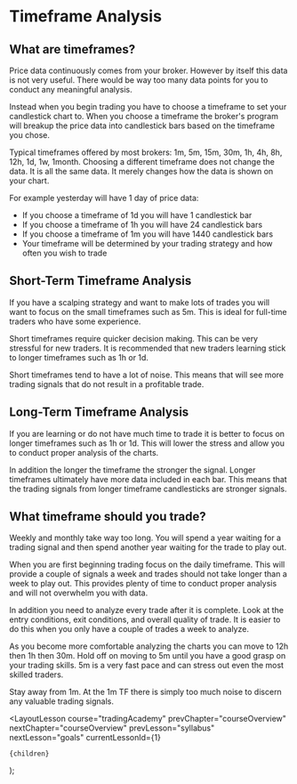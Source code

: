 
# Timeframe Analysis

## What are timeframes?

Price data continuously comes from your broker. However by itself this data is not very useful. There would be way too many data points for you to conduct any meaningful analysis.

Instead when you begin trading you have to choose a timeframe to set your candlestick chart to. When you choose a timeframe the broker's program will breakup the price data into candlestick bars based on the timeframe you chose.

Typical timeframes offered by most brokers: 1m, 5m, 15m, 30m, 1h, 4h, 8h, 12h, 1d, 1w, 1month. Choosing a different timeframe does not change the data. It is all the same data. It merely changes how the data is shown on your chart.

For example yesterday will have 1 day of price data:

- If you choose a timeframe of 1d you will have 1 candlestick bar
- If you choose a timeframe of 1h you will have 24 candlestick bars
- If you choose a timeframe of 1m you will have 1440 candlestick bars
- Your timeframe will be determined by your trading strategy and how often you wish to trade

## Short-Term Timeframe Analysis

If you have a scalping strategy and want to make lots of trades you will want to focus on the small timeframes such as 5m. This is ideal for full-time traders who have some experience.

Short timeframes require quicker decision making. This can be very stressful for new traders. It is recommended that new traders learning stick to longer timeframes such as 1h or 1d.

Short timeframes tend to have a lot of noise. This means that will see more trading signals that do not result in a profitable trade.

## Long-Term Timeframe Analysis

If you are learning or do not have much time to trade it is better to focus on longer timeframes such as 1h or 1d. This will lower the stress and allow you to conduct proper analysis of the charts.

In addition the longer the timeframe the stronger the signal. Longer timeframes ultimately have more data included in each bar. This means that the trading signals from longer timeframe candlesticks are stronger signals.

## What timeframe should you trade?

Weekly and monthly take way too long. You will spend a year waiting for a trading signal and then spend another year waiting for the trade to play out.

When you are first beginning trading focus on the daily timeframe. This will provide a couple of signals a week and trades should not take longer than a week to play out. This provides plenty of time to conduct proper analysis and will not overwhelm you with data.

In addition you need to analyze every trade after it is complete. Look at the entry conditions, exit conditions, and overall quality of trade. It is easier to do this when you only have a couple of trades a week to analyze.

As you become more comfortable analyzing the charts you can move to 12h then 1h then 30m. Hold off on moving to 5m until you have a good grasp on your trading skills. 5m is a very fast pace and can stress out even the most skilled traders.

Stay away from 1m. At the 1m TF there is simply too much noise to discern any valuable trading signals.

  <LayoutLesson
    course="tradingAcademy"
    prevChapter="courseOverview"
    nextChapter="courseOverview"
    prevLesson="syllabus"
    nextLesson="goals"
    currentLessonId={1}
  >
    {children}
  </LayoutLesson>
);
